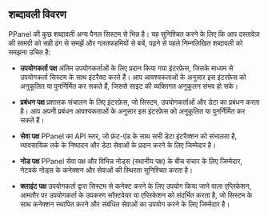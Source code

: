 ## शब्दावली विवरण

PPanel की कुछ शब्दावली अन्य पैनल सिस्टम से भिन्न है। यह सुनिश्चित करने के लिए कि आप दस्तावेज़ की सामग्री को सही ढंग से समझें और गलतफहमियों से बचें, पढ़ने से पहले निम्नलिखित शब्दावली को समझना उचित है:

- **उपयोगकर्ता पक्ष**
  अंतिम उपयोगकर्ताओं के लिए प्रदान किया गया इंटरफ़ेस, जिसके माध्यम से उपयोगकर्ता सिस्टम के साथ इंटरैक्ट करते हैं। आप आवश्यकताओं के अनुसार इस इंटरफ़ेस को अनुकूलित या पुनर्निर्मित कर सकते हैं, जिससे साइट की व्यक्तिगत अनुकूलन संभव हो सके।

- **प्रबंधन पक्ष**
  प्रशासक संचालन के लिए इंटरफ़ेस, जो सिस्टम, उपयोगकर्ताओं और डेटा का प्रबंधन करता है। आप अपनी प्रबंधन आवश्यकताओं के अनुसार इस इंटरफ़ेस को अनुकूलित या पुनर्निर्मित कर सकते हैं।

- **सेवा पक्ष**
  PPanel का API स्तर, जो फ्रंट-एंड के साथ सभी डेटा इंटरैक्शन को संभालता है, व्यावसायिक तर्क के निष्पादन और डेटा सेवाओं के प्रदान करने के लिए जिम्मेदार है।

- **नोड पक्ष**
  PPanel सेवा पक्ष और विभिन्न नोड्स (स्थानीय पक्ष) के बीच संचार के लिए जिम्मेदार, नेटवर्क नोड्स के कनेक्शन और सेवाओं की स्थिरता सुनिश्चित करता है।

- **क्लाइंट पक्ष**
  उपयोगकर्ता द्वारा सिस्टम से कनेक्ट करने के लिए उपयोग किया जाने वाला एप्लिकेशन, आमतौर पर उपयोगकर्ता के उपकरण सॉफ़्टवेयर या एप्लिकेशन को संदर्भित करता है, जो सिस्टम के साथ कनेक्शन स्थापित करने और संबंधित सेवाओं का उपयोग करने के लिए जिम्मेदार है।



<Giscus />
